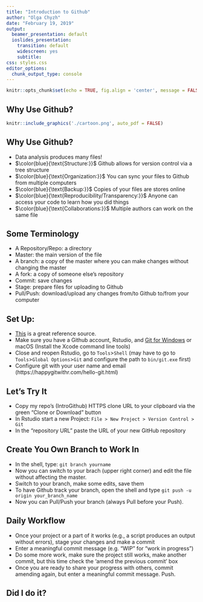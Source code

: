 ```yaml
---
title: "Introduction to Github"
author: "Olga Chyzh"
date: "February 19, 2019"
output: 
  beamer_presentation: default
  ioslides_presentation:
    transition: default
    widescreen: yes
    subtitle: 
css: styles.css
editor_options: 
  chunk_output_type: console
---
```



```r
knitr::opts_chunk$set(echo = TRUE, fig.align = 'center', message = FALSE, warning = FALSE)


```

## Why Use Github?


```r
knitr::include_graphics('./cartoon.png', auto_pdf = FALSE)
```    

## Why Use Github?

- Data analysis produces many files!
- $\color{blue}{\text{Structure:}}$ Github allows for version control via a tree structure
- $\color{blue}{\text{Organization:}}$ You can sync your files to Github from multiple computers
- $\color{blue}{\text{Backup:}}$ Copies of your files are stores online
- $\color{blue}{\text{Reproducibility/Transparency:}}$ Anyone can access your code to learn how you did things
- $\color{blue}{\text{Collaborations:}}$ Multiple authors can work on the same file 


## Some Terminology

- A Repository/Repo: a directory
- Master: the main version of the file
- A branch: a copy of the master where you can make changes without changing the master
- A fork: a copy of someone else's repository
- Commit: save changes
- Stage: prepare files for uploading to Github
- Pull/Push: download/upload any changes from/to Github to/from your computer

## Set Up:

- [This](https://happygitwithr.com/install-git.html) is a great reference source.
- Make sure you have a Github account, Rstudio, and [Git for Windows](https://git-for-windows.github.io/) or macOS (Install the Xcode command line tools)
- Close and reopen Rstudio, go to `Tools`>`Shell` (may have to go to `Tools`>`Global Options`>`Git` and configure the path to `bin/git.exe` first) 
- Configure git with your user name and email (https://happygitwithr.com/hello-git.html)

## Let's Try It

- Copy my repo's (IntroGithub) HTTPS clone URL to your clipboard via the green “Clone or Download” button
- In Rstudio start a new Project: `File > New Project > Version Control > Git`
- In the “repository URL” paste the URL of your new GitHub repository

## Create You Own Branch to Work In
- In the shell, type: `git branch yourname`
- Now you can switch to your brach (upper right corner) and edit the file without affecting the master.
- Switch to your branch, make some edits, save them
- To have Github track your branch, open the shell and type `git push -u origin your_branch_name`
- Now you can Pull/Push your branch (always Pull before your Push).

## Daily Workflow

- Once your project or a part of it works (e.g., a script produces an output without errors), stage your changes and make a commit
- Enter a meaningful commit message (e.g. "WIP" for "work in progress")
- Do some more work, make sure the project still works, make another commit, but this time check the 'amend the previous commit' box
- Once you are ready to share your progress with others, commit amending again, but enter a meaningful commit message. Push. 


##  Did I do it?




